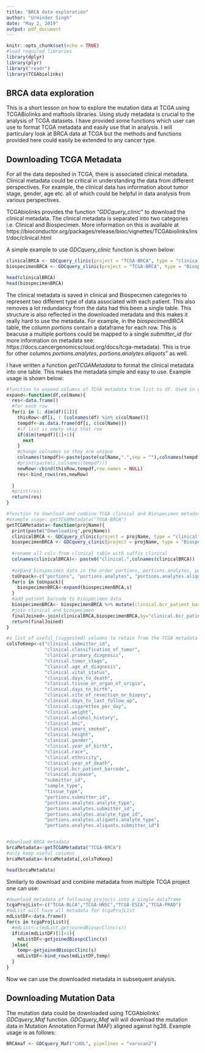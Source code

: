 ```yaml
---
title: "BRCA data exploration"
author: "Urminder Singh"
date: "May 2, 2019"
output: pdf_document
---
```


```r
knitr::opts_chunk$set(echo = TRUE)
#load required libraries
library(dplyr)
library(plyr)
library("readr")
library(TCGAbiolinks)
```

## BRCA data exploration
This is a short lesson on how to explore the mutation data at TCGA using TCGABiolinks and maftools libraries.
Using study metadata is crucial to the analysis of TCGA datasets. I have provided some functions which user can use to format TCGA metadata and easily use that in analysis. I will particulary look at BRCA data at TCGA but the methods and functions provided here could easily be extended to any cancer type.


## Downloading TCGA Metadata
For all the data deposited in TCGA, there is associated clinical metadata. Clinical metadata could be critical in understanding the data from different perspectives. For example, the clinical data has information about tumor stage, gender, age etc. all of which could be helpful in data analysis from various perspectives.

TCGAbiolinks provides the function "*GDCquery_clinic*"  to download the clinical metadata. The clinical metadata is separated into two categories i.e. Clinical and Biospecimen. More information on this is available at https://bioconductor.org/packages/release/bioc/vignettes/TCGAbiolinks/inst/doc/clinical.html

A simple example to use *GDCquery_clinic* function is shown below:

```r
clinicalBRCA <- GDCquery_clinic(project = "TCGA-BRCA", type = "clinical")
biospecimenBRCA <- GDCquery_clinic(project = "TCGA-BRCA", type = "Biospecimen")

head(clinicalBRCA)
head(biospecimenBRCA)

```

The clinical metadata is saved in clinical and Biospecimen categories to represent two different type of data associated with each patient. This also removes a lot redundancy from the data had this been a single table. This structure is also reflected in the downloaded metadata and this makes it really hard to use the metadata.
For example, in the *biospecimenBRCA* table, the column *portions* contain a dataframe for each row. This is beacuse a multiple portions could be mapped to a single *submitter_id* (for more information on metadata see: https://docs.cancergenomicscloud.org/docs/tcga-metadata). This is true for other columns *portions.analytes*, *portions.analytes.aliquots"* as well.

I have written a function *getTCGAMetadata* to format the clinical metadata into one table. This makes the metadata simple and easy to use. Example usage is shown below:

```r
#function to expand columns of TCGA metadata from list to df. Used in getTCGAMetadata function
expand<-function(df,colName){
  res<-data.frame()
  #for each row
  for(i in 1: dim(df)[1]){
    thisRow<-df[i, ! (colnames(df) %in% c(colName))]
    tempdf<-as.data.frame(df[i, c(colName)])
    #if list is empty skip that row
    if(dim(tempdf)[1]<1){
      next
    }
    #change colnames so they are unique
    colnames(tempdf)<-paste(paste(colName,".",sep = ""),colnames(tempdf),sep = "")
    #print(paste(i,colnames(tempdf)))
    newRow<-cbind(thisRow,tempdf,row.names = NULL)
    res<-bind_rows(res,newRow)
    
  }
  #print(res)
  return(res)
}

#function to download and combine TCGA clinical and Biospecimen metadata given a project name
#example usage: getTCGAMetadata("TCGA-BRCA")
getTCGAMetadata<-function(projName){
  print(paste("Downloading",projName))
  clinicalBRCA <- GDCquery_clinic(project = projName, type = "clinical")
  biospecimenBRCA <- GDCquery_clinic(project = projName, type = "Biospecimen")
  
  #rename all cols from clinical table with suffix clinical
  colnames(clinicalBRCA)<- paste0("clinical.",colnames(clinicalBRCA))
  
  #expand biospecimen data in the order portions, portions.analytes, portions.analytes.aliquots
  toUnpack<-c("portions", "portions.analytes", "portions.analytes.aliquots")
  for(s in toUnpack){
    biospecimenBRCA<-expand(biospecimenBRCA,s)
  }
  #add patient barcode to biospecimen data
  biospecimenBRCA<- biospecimenBRCA %>% mutate(clinical.bcr_patient_barcode=substr(submitter_id,1,nchar(as.character(submitter_id))-4))
  #join clinical and biospecimen
  finalJoined<-join(clinicalBRCA,biospecimenBRCA,by="clinical.bcr_patient_barcode")
  return(finalJoined)
}

#a list of useful (suggested) columns to retain from the TCGA metadata (to reduce the dimensions)
colsToKeep<-c("clinical.submitter_id",
              "clinical.classification_of_tumor",
              "clinical.primary_diagnosis",
              "clinical.tumor_stage",
              "clinical.age_at_diagnosis",
              "clinical.vital_status",
              "clinical.days_to_death",
              "clinical.tissue_or_organ_of_origin",
              "clinical.days_to_birth",
              "clinical.site_of_resection_or_biopsy",
              "clinical.days_to_last_follow_up",
              "clinical.cigarettes_per_day",
              "clinical.weight",
              "clinical.alcohol_history",
              "clinical.bmi",
              "clinical.years_smoked",
              "clinical.height",
              "clinical.gender",
              "clinical.year_of_birth",
              "clinical.race",
              "clinical.ethnicity",
              "clinical.year_of_death",
              "clinical.bcr_patient_barcode",
              "clinical.disease",
              "submitter_id",
              "sample_type",
              "tissue_type",
              "portions.submitter_id",
              "portions.analytes.analyte_type",
              "portions.analytes.submitter_id",
              "portions.analytes.analyte_type_id",
              "portions.analytes.aliquots.analyte_type",
              "portions.analytes.aliquots.submitter_id")


#download BRCA metadata
brcaMetadata<-getTCGAMetadata("TCGA-BRCA")
#only keep useful columns
brcaMetadata<-brcaMetadata[,colsToKeep]

head(brcaMetadata)
```

Similarly to download and combine metadata from multiple TCGA project one can use:

```r
#download metadata of following projects into a single dataframe 
tcgaProjList<-c("TCGA-BLCA","TCGA-HNSC","TCGA-ESCA","TCGA-PRAD")
#mdList will have all metadata for tcgaProjList
mdListDF<-data.frame()
for(s in tcgaProjList){
  #mdList<-c(mdList,getjoinedBiospcClinc(s))
  if(dim(mdListDF)[1]<1){
    mdListDF<-getjoinedBiospcClinc(s)
  }else{
    temp<-getjoinedBiospcClinc(s)
    mdListDF<-bind_rows(mdListDF,temp)  
  }
}
```

Now we can use the downloaded metadata in subsequent analysis.


## Downloading Mutation Data


The mutation data could be downloaded using TCGAbiolinks' *GDCquery_Maf* function. *GDCquery_Maf* will will download the mutation data in Mutation Annotation Format (MAF) aligned against hg38. Example usage is as follows:

```r
BRCAmaf <- GDCquery_Maf("CHOL", pipelines = "varscan2")
```


